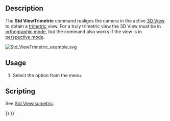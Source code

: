 <languages/>
<translate>

<!--T:10-->
{{Docnav
|[[Std_ViewDimetric|ViewDimetric]]
|[[Std_ViewHome|ViewHome]]
|[[Std_View_Menu|Std View Menu]]
|IconL=Std_ViewDimetric.svg
|IconR=Std_ViewHome.svg
|IconC=Freecad.svg
}}

<!--T:1-->
{{GuiCommand
|Name=Std ViewTrimetric
|MenuLocation=View → Standard Views → Axonometric → Trimetric
|Workbenches=All
|SeeAlso=[[Std_ViewIsometric|Std ViewIsometric]], [[Std_ViewDimetric|Std ViewDimetric]]
}}

==Description== <!--T:2-->

<!--T:3-->
The '''Std ViewTrimetric''' command realigns the camera in the active [[3D_View|3D View]] to obtain a [https://en.wikipedia.org/wiki/Axonometric_projection#Three_types trimetric] view. For a truly trimetric view the 3D View must be in [[Std_OrthographicCamera|orthographic mode]], but the command also works if the view is in [[Std_PerspectiveCamera|perspective mode]].

</translate>
[[Image:Std_ViewTrimetric_example.svg]]
<translate>
<!--T:11-->
{{Caption|The [[Std_AxisCross|axis cross]] and a cube in trimetric view}}

==Usage== <!--T:4-->

<!--T:5-->
# Select the {{MenuCommand|View → Standard Views → Axonometric → [[Image:Std_ViewTrimetric.svg|16px]] Trimetric}} option from the menu.

==Scripting== <!--T:6-->

<!--T:13-->
See [[Std_ViewIsometric#Scripting|Std ViewIsometric]].


<!--T:12-->
{{Docnav
|[[Std_ViewDimetric|ViewDimetric]]
|[[Std_ViewHome|ViewHome]]
|[[Std_View_Menu|Std View Menu]]
|IconL=Std_ViewDimetric.svg
|IconR=Std_ViewHome.svg
|IconC=Freecad.svg
}}

</translate>
{{Std_Base_navi{{#translation:}}}}
{{Userdocnavi{{#translation:}}}}